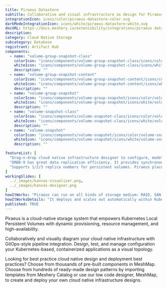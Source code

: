 ```yaml
---
title: Piraeus Datastore
subtitle: Collaborative and visual infrastructure as design for Piraeus Datastore
integrationIcon: icons/color/piraeus-datastore-color.svg
darkModeIntegrationIcon: icons/white/piraeus-datastore-white.svg
docURL: https://docs.meshery.io/extensibility/integrations/piraeus datastore
description: 
category: Cloud Native Storage
subcategory: Database
registrant: Artifact Hub
components:
  - name: "volume-group-snapshot-class"
    colorIcon: "icons/components/volume-group-snapshot-class/icons/color/volume-group-snapshot-class-color.svg"
    whiteIcon: "icons/components/volume-group-snapshot-class/icons/white/volume-group-snapshot-class-white.svg"
    description: ""
  - name: "volume-group-snapshot-content"
    colorIcon: "icons/components/volume-group-snapshot-content/icons/color/volume-group-snapshot-content-color.svg"
    whiteIcon: "icons/components/volume-group-snapshot-content/icons/white/volume-group-snapshot-content-white.svg"
    description: ""
  - name: "volume-group-snapshot"
    colorIcon: "icons/components/volume-group-snapshot/icons/color/volume-group-snapshot-color.svg"
    whiteIcon: "icons/components/volume-group-snapshot/icons/white/volume-group-snapshot-white.svg"
    description: ""
  - name: "volume-snapshot-class"
    colorIcon: "icons/components/volume-snapshot-class/icons/color/volume-snapshot-class-color.svg"
    whiteIcon: "icons/components/volume-snapshot-class/icons/white/volume-snapshot-class-white.svg"
    description: ""
  - name: "volume-snapshot"
    colorIcon: "icons/components/volume-snapshot/icons/color/volume-snapshot-color.svg"
    whiteIcon: "icons/components/volume-snapshot/icons/white/volume-snapshot-white.svg"
    description: ""

featureList: [
  "Drag-n-drop cloud native infrastructure designer to configure, model, and deploy your workloads.",
  "DRBD-9 has great data replication efficiency. It provides synchronous,semi-synchronous and asynchronous replication schemes, and also supports RDMA for high-speed across-node connection.",
  "Supports 1/2/3 replica numbers for persistent volumes. Piraeus place the replicas intelligently across the nodes to balance the workload."
]
workingSlides: [
  ../_images/kanvas-visualizer.png,
  ../_images/kanvas-designer.png
]
howItWorks: "Piraeus can run on all kinds of storage medium: RAID, SAN, NAS or EBS"
howItWorksDetails: "It deploys and scales out automatically within Kubernetes nodes. With Piraeus, Kubernetes workloads can now consume high performance local storage using the same volume APIs that app developers have become accustomed to."
published: TRUE
---
```

<p>
Piraeus is a cloud-native storage system that empowers Kubernetes Local Persistent Volumes with dynamic provisioning, resource management, and high-availability.
</p>
<p>
    Collaboratively and visually diagram your cloud native infrastructure with GitOps-style pipeline integration. Design, test, and manage configuration your Kubernetes-based, containerized applications as a visual topology.
</p>
<p>
    Looking for best practice cloud native design and deployment best practices? Choose from thousands of pre-built components in MeshMap. Choose from hundreds of ready-made design patterns by importing templates from Meshery Catalog or use our low code designer, MeshMap, to create and deploy your own cloud native infrastructure designs.
</p>
